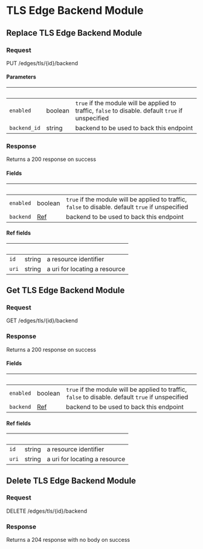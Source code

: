 
# TLS Edge Backend Module

## Replace TLS Edge Backend Module

### Request

PUT /edges/tls/{id}/backend

<TLSEdgeBackendModuleReplaceRequest />

#### Parameters

| &nbsp;       | &nbsp;  | &nbsp;                                                                                             |
| ------------ | ------- | -------------------------------------------------------------------------------------------------- |
| `enabled`    | boolean | `true` if the module will be applied to traffic, `false` to disable. default `true` if unspecified |
| `backend_id` | string  | backend to be used to back this endpoint                                                           |

### Response

Returns a 200 response on success

<TLSEdgeBackendModuleReplaceResponse />

#### Fields

| &nbsp;    | &nbsp;             | &nbsp;                                                                                             |
| --------- | ------------------ | -------------------------------------------------------------------------------------------------- |
| `enabled` | boolean            | `true` if the module will be applied to traffic, `false` to disable. default `true` if unspecified |
| `backend` | [Ref](#ref-fields) | backend to be used to back this endpoint                                                           |

#### Ref fields

| &nbsp; | &nbsp; | &nbsp;                        |
| ------ | ------ | ----------------------------- |
| `id`   | string | a resource identifier         |
| `uri`  | string | a uri for locating a resource |

## Get TLS Edge Backend Module

### Request

GET /edges/tls/{id}/backend

<TLSEdgeBackendModuleGetRequest />

### Response

Returns a 200 response on success

<TLSEdgeBackendModuleGetResponse />

#### Fields

| &nbsp;    | &nbsp;             | &nbsp;                                                                                             |
| --------- | ------------------ | -------------------------------------------------------------------------------------------------- |
| `enabled` | boolean            | `true` if the module will be applied to traffic, `false` to disable. default `true` if unspecified |
| `backend` | [Ref](#ref-fields) | backend to be used to back this endpoint                                                           |

#### Ref fields

| &nbsp; | &nbsp; | &nbsp;                        |
| ------ | ------ | ----------------------------- |
| `id`   | string | a resource identifier         |
| `uri`  | string | a uri for locating a resource |

## Delete TLS Edge Backend Module

### Request

DELETE /edges/tls/{id}/backend

<TLSEdgeBackendModuleDeleteRequest />

### Response

Returns a 204 response with no body on success
